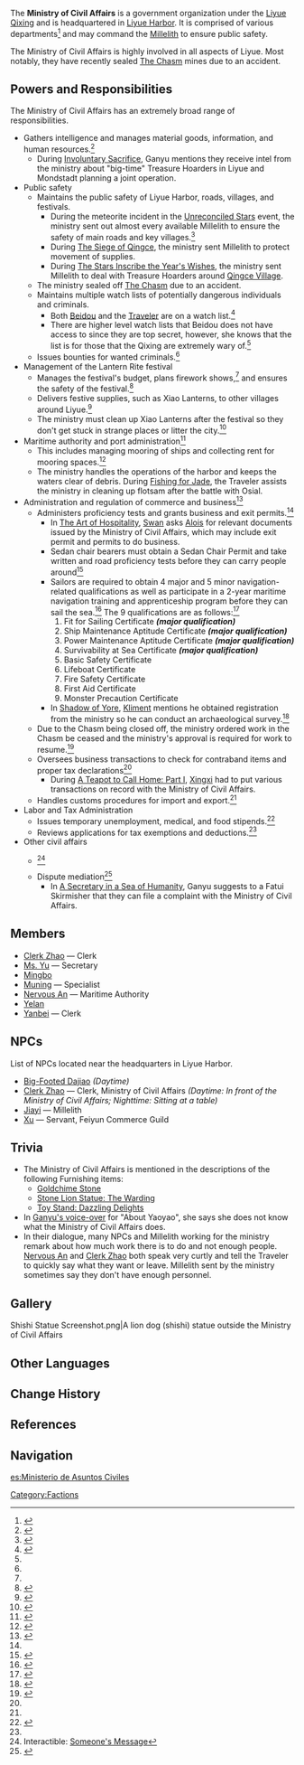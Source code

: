 {{Location Infobox
|image        = Ministry of Civil Affairs.png
|type         = Point of Interest
|region       = Liyue
|area         = Sea of Clouds
|subarea      = Liyue Harbor
}}
{{Quote|Meeting the needs of Liyue's people is the sworn duty of the Ministry of Civil Affairs.|{{Ref/Loading|City Reputation: Requests}}}}
The '''Ministry of Civil Affairs''' is a government organization under the [[Liyue Qixing]] and is headquartered in [[Liyue Harbor]]. It is comprised of various departments<ref name="blazing_stars">{{Ref/Quest|The Blazing Stars Ring in Fortune}}</ref> and may command the [[Millelith]] to ensure public safety.

The Ministry of Civil Affairs is highly involved in all aspects of Liyue. Most notably, they have recently sealed [[The Chasm]] mines due to an accident.

==Powers and Responsibilities==
The Ministry of Civil Affairs has an extremely broad range of responsibilities.

* Gathers intelligence and manages material goods, information, and human resources.<ref name="yu">{{Ref/NPC|Ms. Yu}}</ref>
** During [[Involuntary Sacrifice]], Ganyu mentions they receive intel from the ministry about "big-time" Treasure Hoarders in Liyue and Mondstadt planning a joint operation.
* Public safety
** Maintains the public safety of Liyue Harbor, roads, villages, and festivals.
*** During the meteorite incident in the [[Unreconciled Stars]] event, the ministry sent out almost every available Millelith to ensure the safety of main roads and key villages.<ref name="trouble_with_letters">{{Ref/Quest|Trouble With Letters}}</ref>
*** During [[The Siege of Qingce]], the ministry sent Millelith to protect movement of supplies.
*** During [[The Stars Inscribe the Year's Wishes]], the ministry sent Millelith to deal with Treasure Hoarders around [[Qingce Village]].
** The ministry sealed off [[The Chasm]] due to an accident.
** Maintains multiple watch lists of potentially dangerous individuals and criminals.
*** Both [[Beidou]] and the [[Traveler]] are on a watch list.<ref name="beneath_the_surface">{{Ref/Quest|Beneath the Surface}}</ref>
*** There are higher level watch lists that Beidou does not have access to since they are top secret, however, she knows that the list is for those that the Qixing are extremely wary of.<ref name="beneath_the_surface"/>
** Issues bounties for wanted criminals.<ref name="beneath_the_surface"/>
* Management of the Lantern Rite festival
** Manages the festival's budget, plans firework shows,<ref name="blazing_stars"/> and ensures the safety of the festival.<ref>{{Ref/Quest|Currents Deep Beneath the Lanterns}}</ref>
** Delivers festive supplies, such as Xiao Lanterns, to other villages around Liyue.<ref name="wangshu_once_again">{{Ref/Quest|Wangshu Once Again}}</ref>
** The ministry must clean up Xiao Lanterns after the festival so they don't get stuck in strange places or litter the city.<ref name="where_the_light_wanes">{{Ref/Quest|Where the Light Wanes}}</ref>
* Maritime authority and port administration<ref name="nervous_an">{{Ref/NPC|Nervous An}}</ref>
** This includes managing mooring of ships and collecting rent for mooring spaces.<ref name="clerk_zhao">{{Ref/NPC|Clerk Zhao}}</ref>
** The ministry handles the operations of the harbor and keeps the waters clear of debris. During [[Fishing for Jade]], the Traveler assists the ministry in cleaning up flotsam after the battle with Osial.
* Administration and regulation of commerce and business<ref name="necessary_procedures">{{Ref/Quest|Necessary Procedures}}</ref>
** Administers proficiency tests and grants business and exit permits.<ref name="clerk_zhao"/>
*** In [[The Art of Hospitality]], [[Swan]] asks [[Alois]] for relevant documents issued by the Ministry of Civil Affairs, which may include exit permit and permits to do business.
*** Sedan chair bearers must obtain a Sedan Chair Permit and take written and road proficiency tests before they can carry people around<ref name="feiyun_bb_sedan">{{Ref/BB|Feiyun Slope Bulletin Board|Sedan Chair Permits}}</ref>
*** Sailors are required to obtain 4 major and 5 minor navigation-related qualifications as well as participate in a 2-year maritime navigation training and apprenticeship program before they can sail the sea.<ref>{{Ref/Quest|Vigilance at Sea}}</ref> The 9 qualifications are as follows:<ref>{{Ref/NPC|Huixing|s = The Exquisite Night Chimes}}</ref>
***# Fit for Sailing Certificate '''''(major qualification)'''''
***# Ship Maintenance Aptitude Certificate '''''(major qualification)'''''
***# Power Maintenance Aptitude Certificate '''''(major qualification)'''''
***# Survivability at Sea Certificate '''''(major qualification)'''''
***# Basic Safety Certificate
***# Lifeboat Certificate
***# Fire Safety Certificate
***# First Aid Certificate
***# Monster Precaution Certificate
*** In [[Shadow of Yore]], [[Kliment]] mentions he obtained registration from the ministry so he can conduct an archaeological survey.<ref name="shadow_of_yore">{{Ref/Quest|Shadow of Yore}}</ref>
** Due to the Chasm being closed off, the ministry ordered work in the Chasm be ceased and the ministry's approval is required for work to resume.<ref>{{Ref/Quest|Blackcliff Woes}}</ref>
** Oversees business transactions to check for contraband items and proper tax declarations<ref name="beneath_the_surface"/>
*** During [[A Teapot to Call Home: Part I]], [[Xingxi]] had to put various transactions on record with the Ministry of Civil Affairs.
** Handles customs procedures for import and export.<ref name="nervous_an"/>
* Labor and Tax Administration
** Issues temporary unemployment, medical, and food stipends.<ref name="feiyun_bb_chasm">{{Ref/BB|Feiyun Slope Bulletin Board|The Chasm}}</ref>
** Reviews applications for tax exemptions and deductions.<ref name="feiyun_bb_chasm"/>
* Other civil affairs
** {{w|Mail forwarding}}<ref name="mingyun">Interactible: [[Mingyun Village#Interactables|Someone's Message]]</ref>
** Dispute mediation<ref name="feiyun_bb_announcement">{{Ref/BB|Feiyun Slope Bulletin Board|Ministry of Civil Affairs Announcement}}</ref>
*** In [[A Secretary in a Sea of Humanity]], Ganyu suggests to a Fatui Skirmisher that they can file a complaint with the Ministry of Civil Affairs.

==Members==
* [[Clerk Zhao]] &mdash; Clerk
* [[Ms. Yu]] &mdash; Secretary
* [[Mingbo]]
* [[Muning]] &mdash; Specialist
* [[Nervous An]] &mdash; Maritime Authority
* [[Yelan]]
*[[Yanbei]] &mdash; Clerk

==NPCs==
List of NPCs located near the headquarters in Liyue Harbor.
* [[Big-Footed Dajiao]] ''(Daytime)''
* [[Clerk Zhao]] &mdash; Clerk, Ministry of Civil Affairs ''(Daytime: In front of the Ministry of Civil Affairs; Nighttime: Sitting at a table)''
* [[Jiayi]] &mdash; Millelith
* [[Xu]] &mdash; Servant, Feiyun Commerce Guild

==Trivia==
* The Ministry of Civil Affairs is mentioned in the descriptions of the following Furnishing items:
** [[Goldchime Stone]]
** [[Stone Lion Statue: The Warding]]
** [[Toy Stand: Dazzling Delights]]
* In [[Ganyu/Voice-Overs|Ganyu's voice-over]] for "About Yaoyao", she says she does not know what the Ministry of Civil Affairs does.
* In their dialogue, many NPCs and Millelith working for the ministry remark about how much work there is to do and not enough people. [[Nervous An]] and [[Clerk Zhao]] both speak very curtly and tell the Traveler to quickly say what they want or leave. Millelith sent by the ministry sometimes say they don't have enough personnel.

==Gallery==
<gallery>
Shishi Statue Screenshot.png|A lion dog (shishi) statue outside the Ministry of Civil Affairs
</gallery>

==Other Languages==
{{Other Languages
|en      = Ministry of Civil Affairs
|zhs     = 总务司
|zhs_rm  = Zǒngwù-sī
|zht     = 總務司
|zht_rm  = Zǒngwù-sī
|zh_tl   = General Affairs Bureau
|ja      = 総務司
|ja_rm   = Soumu-shi<ref>{{Ref/Quest|The Origin of the Lanterns|note=Japanese Voice-Over}}</ref>
|ja_tl   = General Affairs Bureau
|ko      = {{tt|총무부|總務部}}
|ko_rm   = Chongmu-bu
|ko_tl   = General Affairs Ministry
|es      = Ministerio de Asuntos Civiles
|es_tl   = Ministry of Civil Affairs
|fr      = Bureau des affaires civiles
|fr_tl   = Bureau of Civil Affairs
|ru      = Департамент по делам граждан
|ru_tl   = Department of Citizens' Affairs
|th      = ฝ่ายกิจการทั่วไป
|th_rm   = Fai Kit-cha-kan Thua-pai
|th_tl   = Department of General Affairs
|vi      = {{tt|Tổng Vụ|總務}}
|vi_tl   = General Affairs
|de      = Rat für Allgemeine Angelegenheiten
|de_tl   = Council for General Matters
|id      = Bagian Urusan Sipil
|id_tl   = Civil Affairs Department
|pt      = Ministério dos Assuntos Civis
|pt_tl   = Ministry of Civil Affairs
|tr      = 
|tr_tl   = 
|it      = 
|it_tl   = 
}}

==Change History==
{{Change History|1.0}}

==References==
{{Reflist|2}}

==Navigation==
{{PoI Navbox|Liyue}}

[[Category:Factions]]

[[es:Ministerio de Asuntos Civiles]]
